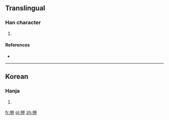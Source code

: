 ==Translingual==

===Han character===
{{Han char|rn=9|rad=人|as=06|sn=8|four=|canj=OOL|ids=⿰亻仲}}

# {{defn|Han|sort=人06}}

====References====
* {{Han ref|kx=0102.291|dkj=|dj=|hdz=|uh=3456|ud=13398|bh=|bd=}}

----

==Korean==

===Hanja===
{{ko-hanja|hangeul=중|rv=jung|mr=chung|y=cwung}}

# {{defn|lang=ko|sort=人06}}

[[fr:㑖]]
[[pl:㑖]]
[[zh:㑖]]